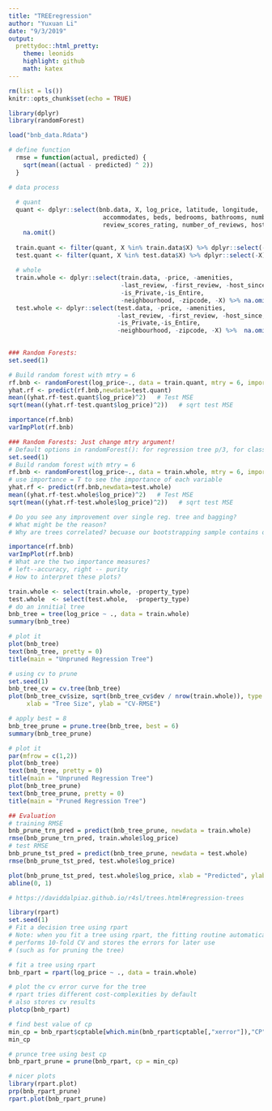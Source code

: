 ```yaml
---
title: "TREEregression"
author: "Yuxuan Li"
date: "9/3/2019"
output:
  prettydoc::html_pretty:
    theme: leonids
    highlight: github
    math: katex
---
```


```r
rm(list = ls())
knitr::opts_chunk$set(echo = TRUE)

library(dplyr)
library(randomForest)

load("bnb_data.Rdata")

# define function
  rmse = function(actual, predicted) {
    sqrt(mean((actual - predicted) ^ 2))
  }

# data process
  
  # quant
  quant <- dplyr::select(bnb.data, X, log_price, latitude, longitude, 
                          accommodates, beds, bedrooms, bathrooms, number_of_amenities,
                          review_scores_rating, number_of_reviews, host_response_rate) %>%
    na.omit()
  
  train.quant <- filter(quant, X %in% train.data$X) %>% dplyr::select(-X)
  test.quant <- filter(quant, X %in% test.data$X) %>% dplyr::select(-X)
  
  # whole 
  train.whole <- dplyr::select(train.data, -price, -amenities, 
                               -last_review, -first_review, -host_since,
                               -is_Private,-is_Entire,
                               -neighbourhood, -zipcode, -X) %>% na.omit()
  test.whole <- dplyr::select(test.data, -price, -amenities, 
                              -last_review, -first_review, -host_since,
                              -is_Private,-is_Entire,
                              -neighbourhood, -zipcode, -X) %>%  na.omit()
  

```


```r

### Random Forests: 
set.seed(1)

# Build random forest with mtry = 6
rf.bnb <- randomForest(log_price~., data = train.quant, mtry = 6, importance = TRUE)
yhat.rf <- predict(rf.bnb,newdata=test.quant)
mean((yhat.rf-test.quant$log_price)^2)   # Test MSE
sqrt(mean((yhat.rf-test.quant$log_price)^2))   # sqrt test MSE

importance(rf.bnb)
varImpPlot(rf.bnb)

```




```r
### Random Forests: Just change mtry argument!
# Default options in randomForest(): for regression tree p/3, for classification tree sqrt(p)
set.seed(1)
# Build random forest with mtry = 6
rf.bnb <- randomForest(log_price~., data = train.whole, mtry = 6, importance = TRUE)
# use importance = T to see the importance of each variable 
yhat.rf <- predict(rf.bnb,newdata=test.whole)
mean((yhat.rf-test.whole$log_price)^2)   # Test MSE
sqrt(mean((yhat.rf-test.whole$log_price)^2))   # sqrt test MSE

# Do you see any improvement over single reg. tree and bagging? 
# What might be the reason?
# Why are trees correlated? becuase our bootstrapping sample contains overlapping obs, sort of correlated. 

importance(rf.bnb)
varImpPlot(rf.bnb)
# What are the two importance measures?
# left--accuracy, right -- purity
# How to interpret these plots?

```


```r
train.whole <- select(train.whole, -property_type)
test.whole  <- select(test.whole,  -property_type)
# do an innitial tree
bnb_tree = tree(log_price ~ ., data = train.whole)
summary(bnb_tree)

# plot it
plot(bnb_tree)
text(bnb_tree, pretty = 0)
title(main = "Unpruned Regression Tree")

# using cv to prune
set.seed(1)
bnb_tree_cv = cv.tree(bnb_tree)
plot(bnb_tree_cv$size, sqrt(bnb_tree_cv$dev / nrow(train.whole)), type = "b",
     xlab = "Tree Size", ylab = "CV-RMSE")

# apply best = 8
bnb_tree_prune = prune.tree(bnb_tree, best = 6)
summary(bnb_tree_prune)

# plot it
par(mfrow = c(1,2))
plot(bnb_tree)
text(bnb_tree, pretty = 0)
title(main = "Unpruned Regression Tree")
plot(bnb_tree_prune)
text(bnb_tree_prune, pretty = 0)
title(main = "Pruned Regression Tree")

## Evaluation
# training RMSE
bnb_prune_trn_pred = predict(bnb_tree_prune, newdata = train.whole)
rmse(bnb_prune_trn_pred, train.whole$log_price)
# test RMSE
bnb_prune_tst_pred = predict(bnb_tree_prune, newdata = test.whole)
rmse(bnb_prune_tst_pred, test.whole$log_price)

plot(bnb_prune_tst_pred, test.whole$log_price, xlab = "Predicted", ylab = "Actual")
abline(0, 1)
```

```r
# https://daviddalpiaz.github.io/r4sl/trees.html#regression-trees

library(rpart)
set.seed(1)
# Fit a decision tree using rpart
# Note: when you fit a tree using rpart, the fitting routine automatically
# performs 10-fold CV and stores the errors for later use 
# (such as for pruning the tree)

# fit a tree using rpart
bnb_rpart = rpart(log_price ~ ., data = train.whole)

# plot the cv error curve for the tree
# rpart tries different cost-complexities by default
# also stores cv results
plotcp(bnb_rpart)

# find best value of cp
min_cp = bnb_rpart$cptable[which.min(bnb_rpart$cptable[,"xerror"]),"CP"]
min_cp

# prunce tree using best cp
bnb_rpart_prune = prune(bnb_rpart, cp = min_cp)

# nicer plots
library(rpart.plot)
prp(bnb_rpart_prune)
rpart.plot(bnb_rpart_prune)
```